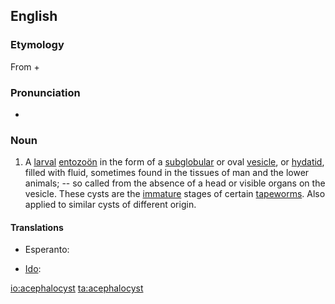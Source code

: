 ==English==

===Etymology===
From {{etyl|grc|en}} {{term|ἀκέφαλος||headless|tr=akephalos|lang=grc|sc=polytonic}} + {{term|κύστις||bladder|tr=kustis|lang=grc|sc=polytonic}}

===Pronunciation===
* {{a|US}} {{IPA|/ɑˈsɛfəloʊsɪst|əˈsɛfəloʊsɪst/|lang=en}}

===Noun===
{{en-noun}}

# {{context|zoology|lang=en}} A [[larval]] [[entozoön]] in the form of a [[subglobular]] or oval [[vesicle]], or [[hydatid]], filled with fluid, sometimes found in the tissues of man and the lower animals; -- so called from the absence of a head or visible organs on the vesicle.  These cysts are the [[immature]] stages of certain [[tapeworm]]s.  Also applied to similar cysts of different origin.

====Translations====
{{trans-top|larval entozoön }}
* Esperanto: {{t|eo|acefalocisto}}
{{trans-mid}}
* [[Ido]]: {{t+|io|acefalokisto}}
{{trans-bottom}}

[[io:acephalocyst]]
[[ta:acephalocyst]]